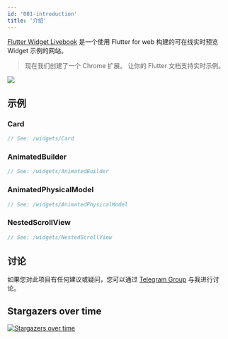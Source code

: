 ```yaml
---
id: '001-introduction'
title: '介绍'
---
```


[Flutter Widget Livebook](https://flutter-widget.live) 是一个使用 Flutter for web 构建的可在线实时预览 Widget 示例的网站。

> 现在我们创建了一个 Chrome 扩展。 让你的 Flutter 文档支持实时示例。

[![](/images/chrome-web-store.svg)](https://chrome.google.com/webstore/detail/flutter-widget-livebook/lnabimpogllgckbeoneoegflahpefomf)

## 示例

### Card

```dart liveslice=Card
// See: /widgets/Card
```

### AnimatedBuilder

```dart liveslice=AnimatedBuilder height=400px
// See: /widgets/AnimatedBuilder
```

### AnimatedPhysicalModel

```dart liveslice=AnimatedPhysicalModel
// See: /widgets/AnimatedPhysicalModel
```

### NestedScrollView

```dart liveslice=NestedScrollView mockup=iPhone7
// See: /widgets/NestedScrollView
```

## 讨论

如果您对此项目有任何建议或疑问，您可以通过 [Telegram Group](https://t.me/flutterwidgetlivebook) 与我进行讨论。

## Stargazers over time

[![Stargazers over time](https://starchart.cc/blankapp/flutter-widget-livebook.svg)](https://starchart.cc/blankapp/flutter-widget-livebook)
